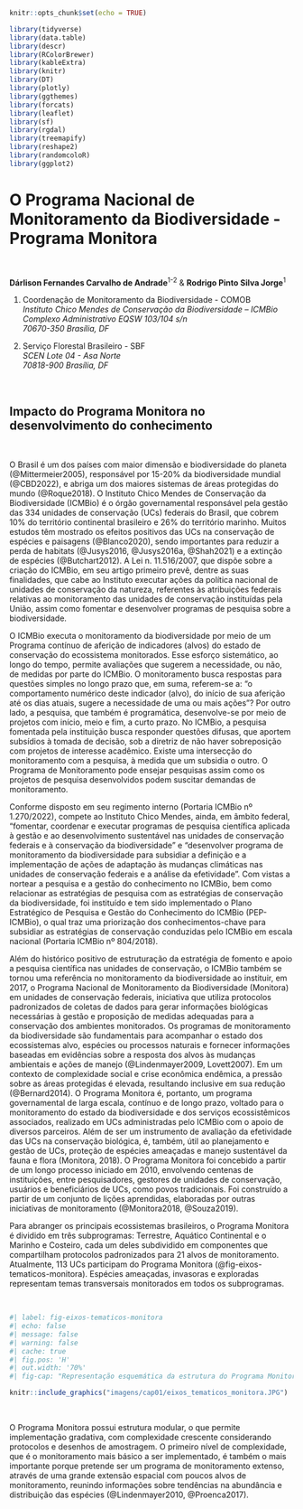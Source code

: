 
```r
knitr::opts_chunk$set(echo = TRUE)
```

```r

library(tidyverse)
library(data.table)
library(descr)
library(RColorBrewer)
library(kableExtra)
library(knitr)
library(DT)
library(plotly)
library(ggthemes)
library(forcats)
library(leaflet)
library(sf)
library(rgdal)
library(treemapify)
library(reshape2)
library(randomcoloR)
library(ggplot2)
```



# O Programa Nacional de Monitoramento da Biodiversidade - Programa Monitora {#cap1}

</br>

**Dárlison Fernandes Carvalho de Andrade**^1-2^ & **Rodrigo Pinto Silva Jorge**^1^

1. Coordenação de Monitoramento da Biodiversidade - COMOB  
*Instituto Chico Mendes de Conservação da Biodiversidade – ICMBio*  
*Complexo Administrativo EQSW 103/104 s/n*  
*70670-350 Brasília, DF*  

2. Serviço Florestal Brasileiro - SBF  
*SCEN Lote 04 - Asa Norte*  
*70818-900 Brasília, DF*  

</br>

## Impacto do Programa Monitora no desenvolvimento do conhecimento 

</br>

O Brasil é um dos países com maior dimensão e biodiversidade do planeta (@Mittermeier2005), responsável por 15-20% da biodiversidade mundial (@CBD2022), e abriga um dos maiores sistemas de áreas protegidas do mundo (@Roque2018). O Instituto Chico Mendes de Conservação da Biodiversidade (ICMBio) é o órgão governamental responsável pela gestão das 334 unidades de conservação (UCs) federais do Brasil, que cobrem 10% do território continental brasileiro e 26% do território marinho. Muitos estudos têm mostrado os efeitos positivos das UCs na conservação de espécies e paisagens (@Blanco2020), sendo importantes para reduzir a perda de habitats (@Jusys2016, @Jusys2016a, @Shah2021) e a extinção de espécies (@Butchart2012). A Lei n. 11.516/2007, que dispõe sobre a criação do ICMBio, em seu artigo primeiro prevê, dentre as suas finalidades, que cabe ao Instituto executar ações da política nacional de unidades de conservação da natureza, referentes às atribuições federais relativas ao monitoramento das unidades de conservação instituídas pela União, assim como fomentar e desenvolver programas de pesquisa sobre a biodiversidade. 

O ICMBio executa o monitoramento da biodiversidade por meio de um Programa contínuo de aferição de indicadores (alvos) do estado de conservação do ecossistema monitorados. Esse esforço sistemático, ao longo do tempo, permite avaliações que sugerem a necessidade, ou não, de medidas por parte do ICMBio. O monitoramento busca respostas para questões simples no longo prazo que, em suma, referem-se a: “o comportamento numérico deste indicador (alvo), do início de sua aferição até os dias atuais, sugere a necessidade de uma ou mais ações”? Por outro lado, a pesquisa, que também é programática, desenvolve-se por meio de projetos com início, meio e fim, a curto prazo. No ICMBio, a pesquisa fomentada pela instituição busca responder questões difusas, que aportem subsídios à tomada de decisão, sob a diretriz de não haver sobreposição com projetos de interesse acadêmico. Existe uma intersecção do monitoramento com a pesquisa, à medida que um subsidia o outro. O Programa de Monitoramento pode ensejar pesquisas assim como os projetos de pesquisa desenvolvidos podem suscitar demandas de monitoramento. 

Conforme disposto em seu regimento interno (Portaria ICMBio nº 1.270/2022), compete ao Instituto Chico Mendes, ainda, em âmbito federal, “fomentar, coordenar e executar programas de pesquisa científica aplicada à gestão e ao desenvolvimento sustentável nas unidades de conservação federais e à conservação da biodiversidade” e “desenvolver programa de monitoramento da biodiversidade para subsidiar a definição e a implementação de ações de adaptação às mudanças climáticas nas unidades de conservação federais e a análise da efetividade”. Com vistas a nortear a pesquisa e a gestão do conhecimento no ICMBio, bem como relacionar as estratégias de pesquisa com as estratégias de conservação da biodiversidade, foi instituído e tem sido implementado o Plano Estratégico de Pesquisa e Gestão do Conhecimento do ICMBio (PEP-ICMBio), o qual traz uma priorização dos conhecimentos-chave para subsidiar as estratégias de conservação conduzidas pelo ICMBio em escala nacional (Portaria ICMBio nº 804/2018). 

 
Além do histórico positivo de estruturação da estratégia de fomento e apoio a pesquisa científica nas unidades de conservação, o ICMBio também se tornou uma referência no monitoramento da biodiversidade ao instituir, em 2017, o Programa Nacional de Monitoramento da Biodiversidade (Monitora) em unidades de conservação federais, iniciativa que utiliza protocolos padronizados de coletas de dados para gerar informações biológicas necessárias à gestão e proposição de medidas adequadas para a conservação dos ambientes monitorados. Os programas de monitoramento da biodiversidade são fundamentais para acompanhar o estado dos ecossistemas alvo, espécies ou processos naturais e fornecer informações baseadas em evidências sobre a resposta dos alvos às mudanças ambientais e ações de manejo (@Lindenmayer2009, Lovett2007). Em um contexto de complexidade social e crise econômica endêmica, a pressão sobre as áreas protegidas é elevada, resultando inclusive em sua redução (@Bernard2014). O Programa Monitora é, portanto, um programa governamental de larga escala, contínuo e de longo prazo, voltado para o monitoramento do estado da biodiversidade e dos serviços ecossistêmicos associados, realizado em UCs administradas pelo ICMBio com o apoio de diversos parceiros. Além de ser um instrumento de avaliação da efetividade das UCs na conservação biológica, é, também, útil ao planejamento e gestão de UCs, proteção de espécies ameaçadas e manejo sustentável da fauna e flora (Monitora, 2018). O Programa Monitora foi concebido a partir de um longo processo iniciado em 2010, envolvendo centenas de instituições, entre pesquisadores, gestores de unidades de conservação, usuários e beneficiários de UCs, como povos tradicionais. Foi construído a partir de um conjunto de lições aprendidas, elaboradas por outras iniciativas de monitoramento (@Monitora2018, @Souza2019). 

Para abranger os principais ecossistemas brasileiros, o Programa Monitora é dividido em três subprogramas: Terrestre, Aquático Continental e o Marinho e Costeiro, cada um deles subdividido em componentes que compartilham protocolos padronizados para 21 alvos de monitoramento. Atualmente, 113 UCs participam do Programa Monitora (@fig-eixos-tematicos-monitora). Espécies ameaçadas, invasoras e exploradas representam temas transversais monitorados em todos os subprogramas.  

</br>

```r
#| label: fig-eixos-tematicos-monitora
#| echo: false
#| message: false
#| warning: false
#| cache: true
#| fig.pos: 'H'
#| out.width: '70%'
#| fig-cap: "Representação esquemática da estrutura do Programa Monitora."

knitr::include_graphics("imagens/cap01/eixos_tematicos_monitora.JPG")


```
</br>

O Programa Monitora possui estrutura modular, o que permite implementação gradativa, com complexidade crescente considerando protocolos e desenhos de amostragem. O primeiro nível de complexidade, que é o monitoramento mais básico a ser implementado, é também o mais importante porque pretende ser um programa de monitoramento extenso, através de uma grande extensão espacial com poucos alvos de monitoramento, reunindo informações sobre tendências na abundância e distribuição das espécies (@Lindenmayer2010, @Proenca2017). 
